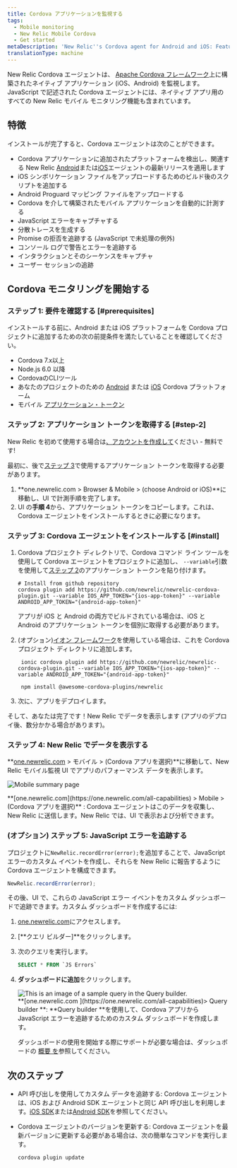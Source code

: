 ```yaml
---
title: Cordova アプリケーションを監視する
tags:
  - Mobile monitoring
  - New Relic Mobile Cordova
  - Get started
metaDescription: 'New Relic''s Cordova agent for Android and iOS: Features, compatibility, requirements, installation, and upgrade procedures.'
translationType: machine
---
```




New Relic Cordova エージェントは、 [Apache Cordova フレームワーク](https://cordova.apache.org/docs/en/latest/guide/overview/index.html)上に構築されたネイティブ アプリケーション (iOS、Android) を監視します。JavaScript で記述された Cordova エージェントには、ネイティブ アプリ用のすべての New Relic モバイル モニタリング機能も含まれています。

## 特徴

インストールが完了すると、Cordova エージェントは次のことができます。

* Cordova アプリケーションに追加されたプラットフォームを検出し、関連する New Relic [Android](/docs/releases/android)または[iOS](/docs/releases/ios)エージェントの最新リリースを適用します
* iOS シンボリケーション ファイルをアップロードするためのビルド後のスクリプトを追加する
* Android Proguard マッピング ファイルをアップロードする
* Cordova を介して構築されたモバイル アプリケーションを自動的に計測する
* JavaScript エラーをキャプチャする
* 分散トレースを生成する
* Promise の拒否を追跡する (JavaScript で未処理の例外)
* コンソール ログで警告とエラーを追跡する
* インタラクションとそのシーケンスをキャプチャ
* ユーザー セッションの追跡

## Cordova モニタリングを開始する

### ステップ 1: 要件を確認する [#prerequisites]

インストールする前に、Android または iOS プラットフォームを Cordova プロジェクトに追加するための次の前提条件を満たしていることを確認してください。

* Cordova 7.x以上
* Node.js 6.0 以降
* CordovaのCLIツール
* あなたのプロジェクトのための [Android](https://cordova.apache.org/docs/en/latest/guide/platforms/android) または [iOS](https://cordova.apache.org/docs/en/latest/guide/platforms/ios/index.html) Cordova プラットフォーム
* モバイル [アプリケーション・トークン](/docs/mobile-monitoring/new-relic-mobile/maintenance/viewing-your-application-token)

### ステップ 2: アプリケーション トークンを取得する [#step-2]

New Relic を初めて使用する場合は[、アカウントを作成して](https://newrelic.com/signup)ください - 無料です!

最初に、後で[ステップ 3](#install)で使用するアプリケーション トークンを取得する必要があります。

1. **one.newrelic.com > Browser & Mobile > (choose Android or iOS)**に移動し、UI で計測手順を完了します。
2. UI の**手順 4**から、アプリケーション トークンをコピーします。これは、Cordova エージェントをインストールするときに必要になります。

### ステップ 3: Cordova エージェントをインストールする [#install]

1. Cordova プロジェクト ディレクトリで、Cordova コマンド ライン ツールを使用して Cordova エージェントをプロジェクトに追加し、 `--variable`引数を使用して[ステップ 2](#step-2)のアプリケーション トークンを貼り付けます。

   ```
   # Install from github repository
   cordova plugin add https://github.com/newrelic/newrelic-cordova-plugin.git --variable IOS_APP_TOKEN="{ios-app-token}" --variable ANDROID_APP_TOKEN="{android-app-token}"
   ```

   <Callout variant="important">
     アプリが iOS と Android の両方でビルドされている場合は、iOS と Android のアプリケーション トークンを個別に取得する必要があります。
   </Callout>

2. (オプション)[イオン フレームワーク](https://ionicframework.com/docs/v1/guide/preface.html)を使用している場合は、これを Cordova プロジェクト ディレクトリに追加します。

   ```shell
    ionic cordova plugin add https://github.com/newrelic/newrelic-cordova-plugin.git --variable IOS_APP_TOKEN="{ios-app-token}" --variable ANDROID_APP_TOKEN="{android-app-token}"

    npm install @awesome-cordova-plugins/newrelic

   ```

3. 次に、アプリをデプロイします。

そして、あなたは完了です！New Relic でデータを表示します (アプリのデプロイ後、数分かかる場合があります)。

### ステップ 4: New Relic でデータを表示する

**[one.newrelic.com](https://one.newrelic.com/all-capabilities) > モバイル > (Cordova アプリを選択)**に移動して、New Relic モバイル監視 UI でアプリのパフォーマンス データを表示します。

<img
  title="Mobile summary"
  alt="Mobile summary page"
  src={mobileHybridSample}
/>

<figcaption>
  **[one.newrelic.com](https://one.newrelic.com/all-capabilities) > Mobile > (Cordova アプリを選択)** : Cordova エージェントはこのデータを収集し、New Relic に送信します。New Relic では、UI で表示および分析できます。
</figcaption>

### (オプション) ステップ 5: JavaScript エラーを追跡する

プロジェクトに`NewRelic.recordError(error);`を追加することで、JavaScript エラーのカスタム イベントを作成し、それらを New Relic に報告するように Cordova エージェントを構成できます。

```js
NewRelic.recordError(error);
```

その後、UI で、これらの JavaScript エラー イベントをカスタム ダッシュボードで追跡できます。カスタム ダッシュボードを作成するには:

1. [one.newrelic.com](https://one.newrelic.com/all-capabilities)にアクセスします。

2. \[**クエリ ビルダー]**をクリックします。

3. 次のクエリを実行します。

   ```sql
   SELECT * FROM `JS Errors`
   ```

4. **ダッシュボードに追加**をクリックします。

   <img title="Query builder" alt="This is an image of a sample query in the Query builder." src={mobileQueryExample}/>

   <figcaption>**[one.newrelic.com ](https://one.newrelic.com/all-capabilities)> Query builder **: **Query builder **を使用して、Cordova アプリから JavaScript エラーを追跡するためのカスタム ダッシュボードを作成します。 </figcaption>

   ダッシュボードの使用を開始する際にサポートが必要な場合は、ダッシュボードの [概要 を](/docs/query-your-data/explore-query-data/dashboards/introduction-dashboards/#get-started)参照してください。

## 次のステップ

* API 呼び出しを使用してカスタム データを追跡する: Cordova エージェントは、iOS および Android SDK エージェントと同じ API 呼び出しを利用します。[iOS SDK](/docs/mobile-monitoring/new-relic-mobile-ios/ios-sdk-api)または[Android SDK](/docs/mobile-monitoring/new-relic-mobile-android/android-sdk-api)を参照してください。

* Cordova エージェントのバージョンを更新する: Cordova エージェントを最新バージョンに更新する必要がある場合は、次の簡単なコマンドを実行します。

  ```
  cordova plugin update
  ```